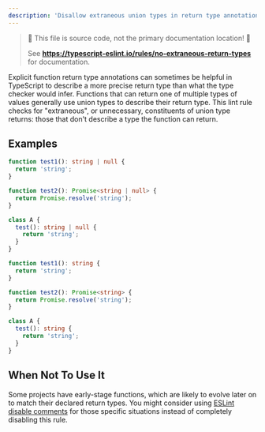 ```yaml
---
description: 'Disallow extraneous union types in return type annotations.'
---
```



> 🛑 This file is source code, not the primary documentation location! 🛑
>
> See **https://typescript-eslint.io/rules/no-extraneous-return-types** for documentation.

Explicit function return type annotations can sometimes be helpful in TypeScript to describe a more precise return type than what the type checker would infer.
Functions that can return one of multiple types of values generally use union types to describe their return type.
This lint rule checks for "extraneous", or unnecessary, constituents of union type returns: those that don't describe a type the function can return.

## Examples

<Tabs>
<TabItem value="❌ Incorrect">

```ts
function test1(): string | null {
  return 'string';
}

function test2(): Promise<string | null> {
  return Promise.resolve('string');
}

class A {
  test(): string | null {
    return 'string';
  }
}
```

</TabItem>
<TabItem value="✅ Correct">

```ts
function test1(): string {
  return 'string';
}

function test2(): Promise<string> {
  return Promise.resolve('string');
}

class A {
  test(): string {
    return 'string';
  }
}
```

</TabItem>
</Tabs>

## When Not To Use It

Some projects have early-stage functions, which are likely to evolve later on to match their declared return types.
You might consider using [ESLint disable comments](https://eslint.org/docs/latest/use/configure/rules#using-configuration-comments-1) for those specific situations instead of completely disabling this rule.
